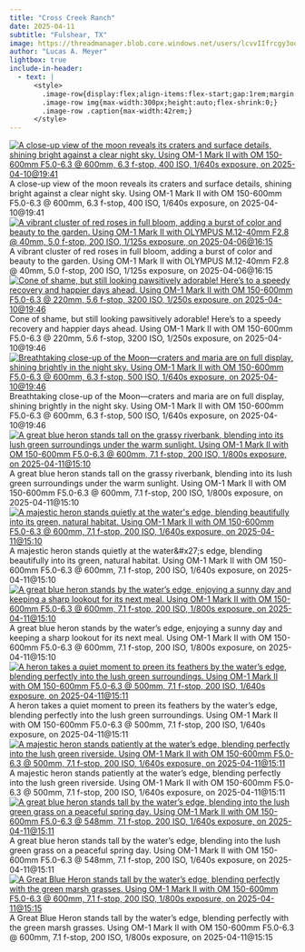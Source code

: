 ```yaml
---
title: "Cross Creek Ranch"
date: 2025-04-11
subtitle: "Fulshear, TX"
image: https://threadmanager.blob.core.windows.net/users/lcvvIIfrcgy3oo8NKhjkLYJDZvHJKG0Nj3gerYEDsgQ/themed_folders/photography/2025_04_11_Fulshear/aeb143e5-8d02-5394-8ab9-5243bbede2f2_thumb.jpg
author: "Lucas A. Meyer"
lightbox: true
include-in-header:
  - text: |
      <style>
        .image-row{display:flex;align-items:flex-start;gap:1rem;margin:1rem 0;}
        .image-row img{max-width:300px;height:auto;flex-shrink:0;}
        .image-row .caption{max-width:42rem;}
      </style>
---
```



::: {.image-row}
[![A close-up view of the moon reveals its craters and surface details, shining bright against a clear night sky. Using OM-1 Mark II with OM 150-600mm F5.0-6.3 @ 600mm, 6.3 f-stop, 400 ISO, 1/640s exposure, on 2025-04-10@19:41](https://threadmanager.blob.core.windows.net/users/lcvvIIfrcgy3oo8NKhjkLYJDZvHJKG0Nj3gerYEDsgQ/themed_folders/photography/2025_04_11_Fulshear/486228d9-273c-58dc-ab57-6fc8595cad7a_thumb.jpg){.lightbox title="A close-up view of the moon reveals its craters and surface details, shining bright against a clear night sky. Using OM-1 Mark II with OM 150-600mm F5.0-6.3 @ 600mm, 6.3 f-stop, 400 ISO, 1/640s exposure, on 2025-04-10@19:41" alt="A close-up view of the moon reveals its craters and surface details, shining bright against a clear night sky. Using OM-1 Mark II with OM 150-600mm F5.0-6.3 @ 600mm, 6.3 f-stop, 400 ISO, 1/640s exposure, on 2025-04-10@19:41"}](https://threadmanager.blob.core.windows.net/users/lcvvIIfrcgy3oo8NKhjkLYJDZvHJKG0Nj3gerYEDsgQ/themed_folders/photography/2025_04_11_Fulshear/486228d9-273c-58dc-ab57-6fc8595cad7a.jpg)
<div class="caption">A close-up view of the moon reveals its craters and surface details, shining bright against a clear night sky. Using OM-1 Mark II with OM 150-600mm F5.0-6.3 @ 600mm, 6.3 f-stop, 400 ISO, 1/640s exposure, on 2025-04-10@19:41</div>
:::


::: {.image-row}
[![A vibrant cluster of red roses in full bloom, adding a burst of color and beauty to the garden. Using OM-1 Mark II with OLYMPUS M.12-40mm F2.8 @ 40mm, 5.0 f-stop, 200 ISO, 1/125s exposure, on 2025-04-06@16:15](https://threadmanager.blob.core.windows.net/users/lcvvIIfrcgy3oo8NKhjkLYJDZvHJKG0Nj3gerYEDsgQ/themed_folders/photography/2025_04_11_Fulshear/aeb143e5-8d02-5394-8ab9-5243bbede2f2_thumb.jpg){.lightbox title="A vibrant cluster of red roses in full bloom, adding a burst of color and beauty to the garden. Using OM-1 Mark II with OLYMPUS M.12-40mm F2.8 @ 40mm, 5.0 f-stop, 200 ISO, 1/125s exposure, on 2025-04-06@16:15" alt="A vibrant cluster of red roses in full bloom, adding a burst of color and beauty to the garden. Using OM-1 Mark II with OLYMPUS M.12-40mm F2.8 @ 40mm, 5.0 f-stop, 200 ISO, 1/125s exposure, on 2025-04-06@16:15"}](https://threadmanager.blob.core.windows.net/users/lcvvIIfrcgy3oo8NKhjkLYJDZvHJKG0Nj3gerYEDsgQ/themed_folders/photography/2025_04_11_Fulshear/aeb143e5-8d02-5394-8ab9-5243bbede2f2.jpg)
<div class="caption">A vibrant cluster of red roses in full bloom, adding a burst of color and beauty to the garden. Using OM-1 Mark II with OLYMPUS M.12-40mm F2.8 @ 40mm, 5.0 f-stop, 200 ISO, 1/125s exposure, on 2025-04-06@16:15</div>
:::


::: {.image-row}
[![Cone of shame, but still looking pawsitively adorable! Here’s to a speedy recovery and happier days ahead. Using OM-1 Mark II with OM 150-600mm F5.0-6.3 @ 220mm, 5.6 f-stop, 3200 ISO, 1/250s exposure, on 2025-04-10@19:46](https://threadmanager.blob.core.windows.net/users/lcvvIIfrcgy3oo8NKhjkLYJDZvHJKG0Nj3gerYEDsgQ/themed_folders/photography/2025_04_11_Fulshear/601c83d4-b995-547d-ad93-22604d5e7d52_thumb.jpg){.lightbox title="Cone of shame, but still looking pawsitively adorable! Here’s to a speedy recovery and happier days ahead. Using OM-1 Mark II with OM 150-600mm F5.0-6.3 @ 220mm, 5.6 f-stop, 3200 ISO, 1/250s exposure, on 2025-04-10@19:46" alt="Cone of shame, but still looking pawsitively adorable! Here’s to a speedy recovery and happier days ahead. Using OM-1 Mark II with OM 150-600mm F5.0-6.3 @ 220mm, 5.6 f-stop, 3200 ISO, 1/250s exposure, on 2025-04-10@19:46"}](https://threadmanager.blob.core.windows.net/users/lcvvIIfrcgy3oo8NKhjkLYJDZvHJKG0Nj3gerYEDsgQ/themed_folders/photography/2025_04_11_Fulshear/601c83d4-b995-547d-ad93-22604d5e7d52.jpg)
<div class="caption">Cone of shame, but still looking pawsitively adorable! Here’s to a speedy recovery and happier days ahead. Using OM-1 Mark II with OM 150-600mm F5.0-6.3 @ 220mm, 5.6 f-stop, 3200 ISO, 1/250s exposure, on 2025-04-10@19:46</div>
:::


::: {.image-row}
[![Breathtaking close-up of the Moon—craters and maria are on full display, shining brightly in the night sky. Using OM-1 Mark II with OM 150-600mm F5.0-6.3 @ 600mm, 6.3 f-stop, 500 ISO, 1/640s exposure, on 2025-04-10@19:46](https://threadmanager.blob.core.windows.net/users/lcvvIIfrcgy3oo8NKhjkLYJDZvHJKG0Nj3gerYEDsgQ/themed_folders/photography/2025_04_11_Fulshear/e180a15d-1ad9-5441-96de-9dcbf3da3d36_thumb.jpg){.lightbox title="Breathtaking close-up of the Moon—craters and maria are on full display, shining brightly in the night sky. Using OM-1 Mark II with OM 150-600mm F5.0-6.3 @ 600mm, 6.3 f-stop, 500 ISO, 1/640s exposure, on 2025-04-10@19:46" alt="Breathtaking close-up of the Moon—craters and maria are on full display, shining brightly in the night sky. Using OM-1 Mark II with OM 150-600mm F5.0-6.3 @ 600mm, 6.3 f-stop, 500 ISO, 1/640s exposure, on 2025-04-10@19:46"}](https://threadmanager.blob.core.windows.net/users/lcvvIIfrcgy3oo8NKhjkLYJDZvHJKG0Nj3gerYEDsgQ/themed_folders/photography/2025_04_11_Fulshear/e180a15d-1ad9-5441-96de-9dcbf3da3d36.jpg)
<div class="caption">Breathtaking close-up of the Moon—craters and maria are on full display, shining brightly in the night sky. Using OM-1 Mark II with OM 150-600mm F5.0-6.3 @ 600mm, 6.3 f-stop, 500 ISO, 1/640s exposure, on 2025-04-10@19:46</div>
:::


::: {.image-row}
[![A great blue heron stands tall on the grassy riverbank, blending into its lush green surroundings under the warm sunlight. Using OM-1 Mark II with OM 150-600mm F5.0-6.3 @ 600mm, 7.1 f-stop, 200 ISO, 1/800s exposure, on 2025-04-11@15:10](https://threadmanager.blob.core.windows.net/users/lcvvIIfrcgy3oo8NKhjkLYJDZvHJKG0Nj3gerYEDsgQ/themed_folders/photography/2025_04_11_Fulshear/80f4f296-5bd2-5800-84ef-9c9b4c628aea_thumb.jpg){.lightbox title="A great blue heron stands tall on the grassy riverbank, blending into its lush green surroundings under the warm sunlight. Using OM-1 Mark II with OM 150-600mm F5.0-6.3 @ 600mm, 7.1 f-stop, 200 ISO, 1/800s exposure, on 2025-04-11@15:10" alt="A great blue heron stands tall on the grassy riverbank, blending into its lush green surroundings under the warm sunlight. Using OM-1 Mark II with OM 150-600mm F5.0-6.3 @ 600mm, 7.1 f-stop, 200 ISO, 1/800s exposure, on 2025-04-11@15:10"}](https://threadmanager.blob.core.windows.net/users/lcvvIIfrcgy3oo8NKhjkLYJDZvHJKG0Nj3gerYEDsgQ/themed_folders/photography/2025_04_11_Fulshear/80f4f296-5bd2-5800-84ef-9c9b4c628aea.jpg)
<div class="caption">A great blue heron stands tall on the grassy riverbank, blending into its lush green surroundings under the warm sunlight. Using OM-1 Mark II with OM 150-600mm F5.0-6.3 @ 600mm, 7.1 f-stop, 200 ISO, 1/800s exposure, on 2025-04-11@15:10</div>
:::


::: {.image-row}
[![A majestic heron stands quietly at the water&#x27;s edge, blending beautifully into its green, natural habitat. Using OM-1 Mark II with OM 150-600mm F5.0-6.3 @ 600mm, 7.1 f-stop, 200 ISO, 1/640s exposure, on 2025-04-11@15:10](https://threadmanager.blob.core.windows.net/users/lcvvIIfrcgy3oo8NKhjkLYJDZvHJKG0Nj3gerYEDsgQ/themed_folders/photography/2025_04_11_Fulshear/6236094d-57ec-54b5-8fd5-c407fb44729c_thumb.jpg){.lightbox title="A majestic heron stands quietly at the water&#x27;s edge, blending beautifully into its green, natural habitat. Using OM-1 Mark II with OM 150-600mm F5.0-6.3 @ 600mm, 7.1 f-stop, 200 ISO, 1/640s exposure, on 2025-04-11@15:10" alt="A majestic heron stands quietly at the water&#x27;s edge, blending beautifully into its green, natural habitat. Using OM-1 Mark II with OM 150-600mm F5.0-6.3 @ 600mm, 7.1 f-stop, 200 ISO, 1/640s exposure, on 2025-04-11@15:10"}](https://threadmanager.blob.core.windows.net/users/lcvvIIfrcgy3oo8NKhjkLYJDZvHJKG0Nj3gerYEDsgQ/themed_folders/photography/2025_04_11_Fulshear/6236094d-57ec-54b5-8fd5-c407fb44729c.jpg)
<div class="caption">A majestic heron stands quietly at the water&amp;#x27;s edge, blending beautifully into its green, natural habitat. Using OM-1 Mark II with OM 150-600mm F5.0-6.3 @ 600mm, 7.1 f-stop, 200 ISO, 1/640s exposure, on 2025-04-11@15:10</div>
:::


::: {.image-row}
[![A great blue heron stands by the water’s edge, enjoying a sunny day and keeping a sharp lookout for its next meal. Using OM-1 Mark II with OM 150-600mm F5.0-6.3 @ 600mm, 7.1 f-stop, 200 ISO, 1/800s exposure, on 2025-04-11@15:10](https://threadmanager.blob.core.windows.net/users/lcvvIIfrcgy3oo8NKhjkLYJDZvHJKG0Nj3gerYEDsgQ/themed_folders/photography/2025_04_11_Fulshear/3af15922-799c-59bf-9c82-2166c4b8a19d_thumb.jpg){.lightbox title="A great blue heron stands by the water’s edge, enjoying a sunny day and keeping a sharp lookout for its next meal. Using OM-1 Mark II with OM 150-600mm F5.0-6.3 @ 600mm, 7.1 f-stop, 200 ISO, 1/800s exposure, on 2025-04-11@15:10" alt="A great blue heron stands by the water’s edge, enjoying a sunny day and keeping a sharp lookout for its next meal. Using OM-1 Mark II with OM 150-600mm F5.0-6.3 @ 600mm, 7.1 f-stop, 200 ISO, 1/800s exposure, on 2025-04-11@15:10"}](https://threadmanager.blob.core.windows.net/users/lcvvIIfrcgy3oo8NKhjkLYJDZvHJKG0Nj3gerYEDsgQ/themed_folders/photography/2025_04_11_Fulshear/3af15922-799c-59bf-9c82-2166c4b8a19d.jpg)
<div class="caption">A great blue heron stands by the water’s edge, enjoying a sunny day and keeping a sharp lookout for its next meal. Using OM-1 Mark II with OM 150-600mm F5.0-6.3 @ 600mm, 7.1 f-stop, 200 ISO, 1/800s exposure, on 2025-04-11@15:10</div>
:::


::: {.image-row}
[![A heron takes a quiet moment to preen its feathers by the water’s edge, blending perfectly into the lush green surroundings. Using OM-1 Mark II with OM 150-600mm F5.0-6.3 @ 500mm, 7.1 f-stop, 200 ISO, 1/640s exposure, on 2025-04-11@15:11](https://threadmanager.blob.core.windows.net/users/lcvvIIfrcgy3oo8NKhjkLYJDZvHJKG0Nj3gerYEDsgQ/themed_folders/photography/2025_04_11_Fulshear/dbcd7fc4-5d7a-5dbb-b6e3-06c8a238df19_thumb.jpg){.lightbox title="A heron takes a quiet moment to preen its feathers by the water’s edge, blending perfectly into the lush green surroundings. Using OM-1 Mark II with OM 150-600mm F5.0-6.3 @ 500mm, 7.1 f-stop, 200 ISO, 1/640s exposure, on 2025-04-11@15:11" alt="A heron takes a quiet moment to preen its feathers by the water’s edge, blending perfectly into the lush green surroundings. Using OM-1 Mark II with OM 150-600mm F5.0-6.3 @ 500mm, 7.1 f-stop, 200 ISO, 1/640s exposure, on 2025-04-11@15:11"}](https://threadmanager.blob.core.windows.net/users/lcvvIIfrcgy3oo8NKhjkLYJDZvHJKG0Nj3gerYEDsgQ/themed_folders/photography/2025_04_11_Fulshear/dbcd7fc4-5d7a-5dbb-b6e3-06c8a238df19.jpg)
<div class="caption">A heron takes a quiet moment to preen its feathers by the water’s edge, blending perfectly into the lush green surroundings. Using OM-1 Mark II with OM 150-600mm F5.0-6.3 @ 500mm, 7.1 f-stop, 200 ISO, 1/640s exposure, on 2025-04-11@15:11</div>
:::


::: {.image-row}
[![A majestic heron stands patiently at the water’s edge, blending perfectly into the lush green riverside. Using OM-1 Mark II with OM 150-600mm F5.0-6.3 @ 500mm, 7.1 f-stop, 200 ISO, 1/640s exposure, on 2025-04-11@15:11](https://threadmanager.blob.core.windows.net/users/lcvvIIfrcgy3oo8NKhjkLYJDZvHJKG0Nj3gerYEDsgQ/themed_folders/photography/2025_04_11_Fulshear/1a9cbb47-a571-5ffd-954b-c3f460a369be_thumb.jpg){.lightbox title="A majestic heron stands patiently at the water’s edge, blending perfectly into the lush green riverside. Using OM-1 Mark II with OM 150-600mm F5.0-6.3 @ 500mm, 7.1 f-stop, 200 ISO, 1/640s exposure, on 2025-04-11@15:11" alt="A majestic heron stands patiently at the water’s edge, blending perfectly into the lush green riverside. Using OM-1 Mark II with OM 150-600mm F5.0-6.3 @ 500mm, 7.1 f-stop, 200 ISO, 1/640s exposure, on 2025-04-11@15:11"}](https://threadmanager.blob.core.windows.net/users/lcvvIIfrcgy3oo8NKhjkLYJDZvHJKG0Nj3gerYEDsgQ/themed_folders/photography/2025_04_11_Fulshear/1a9cbb47-a571-5ffd-954b-c3f460a369be.jpg)
<div class="caption">A majestic heron stands patiently at the water’s edge, blending perfectly into the lush green riverside. Using OM-1 Mark II with OM 150-600mm F5.0-6.3 @ 500mm, 7.1 f-stop, 200 ISO, 1/640s exposure, on 2025-04-11@15:11</div>
:::


::: {.image-row}
[![A great blue heron stands tall by the water’s edge, blending into the lush green grass on a peaceful spring day. Using OM-1 Mark II with OM 150-600mm F5.0-6.3 @ 548mm, 7.1 f-stop, 200 ISO, 1/640s exposure, on 2025-04-11@15:11](https://threadmanager.blob.core.windows.net/users/lcvvIIfrcgy3oo8NKhjkLYJDZvHJKG0Nj3gerYEDsgQ/themed_folders/photography/2025_04_11_Fulshear/d6d77212-88e4-59e5-89d1-940bc8f154d2_thumb.jpg){.lightbox title="A great blue heron stands tall by the water’s edge, blending into the lush green grass on a peaceful spring day. Using OM-1 Mark II with OM 150-600mm F5.0-6.3 @ 548mm, 7.1 f-stop, 200 ISO, 1/640s exposure, on 2025-04-11@15:11" alt="A great blue heron stands tall by the water’s edge, blending into the lush green grass on a peaceful spring day. Using OM-1 Mark II with OM 150-600mm F5.0-6.3 @ 548mm, 7.1 f-stop, 200 ISO, 1/640s exposure, on 2025-04-11@15:11"}](https://threadmanager.blob.core.windows.net/users/lcvvIIfrcgy3oo8NKhjkLYJDZvHJKG0Nj3gerYEDsgQ/themed_folders/photography/2025_04_11_Fulshear/d6d77212-88e4-59e5-89d1-940bc8f154d2.jpg)
<div class="caption">A great blue heron stands tall by the water’s edge, blending into the lush green grass on a peaceful spring day. Using OM-1 Mark II with OM 150-600mm F5.0-6.3 @ 548mm, 7.1 f-stop, 200 ISO, 1/640s exposure, on 2025-04-11@15:11</div>
:::


::: {.image-row}
[![A Great Blue Heron stands tall by the water’s edge, blending perfectly with the green marsh grasses. Using OM-1 Mark II with OM 150-600mm F5.0-6.3 @ 600mm, 7.1 f-stop, 200 ISO, 1/800s exposure, on 2025-04-11@15:15](https://threadmanager.blob.core.windows.net/users/lcvvIIfrcgy3oo8NKhjkLYJDZvHJKG0Nj3gerYEDsgQ/themed_folders/photography/2025_04_11_Fulshear/234be2dd-0143-56f3-924c-d385562a4841_thumb.jpg){.lightbox title="A Great Blue Heron stands tall by the water’s edge, blending perfectly with the green marsh grasses. Using OM-1 Mark II with OM 150-600mm F5.0-6.3 @ 600mm, 7.1 f-stop, 200 ISO, 1/800s exposure, on 2025-04-11@15:15" alt="A Great Blue Heron stands tall by the water’s edge, blending perfectly with the green marsh grasses. Using OM-1 Mark II with OM 150-600mm F5.0-6.3 @ 600mm, 7.1 f-stop, 200 ISO, 1/800s exposure, on 2025-04-11@15:15"}](https://threadmanager.blob.core.windows.net/users/lcvvIIfrcgy3oo8NKhjkLYJDZvHJKG0Nj3gerYEDsgQ/themed_folders/photography/2025_04_11_Fulshear/234be2dd-0143-56f3-924c-d385562a4841.jpg)
<div class="caption">A Great Blue Heron stands tall by the water’s edge, blending perfectly with the green marsh grasses. Using OM-1 Mark II with OM 150-600mm F5.0-6.3 @ 600mm, 7.1 f-stop, 200 ISO, 1/800s exposure, on 2025-04-11@15:15</div>
:::


